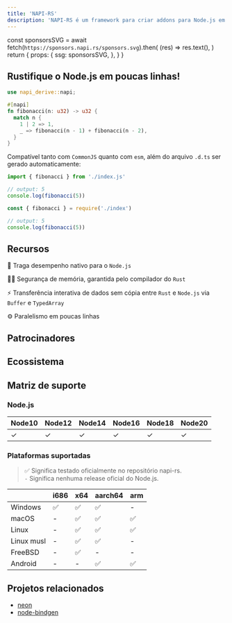 ```yaml
---
title: 'NAPI-RS'
description: 'NAPI-RS é um framework para criar addons para Node.js em Rust.'
---
```



  const sponsorsSVG = await fetch(`https://sponsors.napi.rs/sponsors.svg`).then(
    (res) => res.text(),
  )
  return {
    props: {
      ssg: sponsorsSVG,
    },
  }
}

<TitlePTBR />

<Badges />

## Rustifique o Node.js em poucas linhas!

```rust filename="lib.rs"
use napi_derive::napi;

#[napi]
fn fibonacci(n: u32) -> u32 {
  match n {
    1 | 2 => 1,
    _ => fibonacci(n - 1) + fibonacci(n - 2),
  }
}
```

Compatível tanto com `CommonJS` quanto com `esm`, além do arquivo `.d.ts` ser gerado automaticamente:

```js filename="main.mjs"
import { fibonacci } from './index.js'

// output: 5
console.log(fibonacci(5))
```

```js filename="main.cjs"
const { fibonacci } = require('./index')

// output: 5
console.log(fibonacci(5))
```

## Recursos

🚀 Traga desempenho nativo para o `Node.js`

👷‍♂️ Segurança de memória, garantida pelo compilador do `Rust`

⚡️ Transferência interativa de dados sem cópia entre `Rust` e `Node.js` via `Buffer` e `TypedArray`

⚙️ Paralelismo em poucas linhas

## Patrocinadores

<Sponsors />

## Ecossistema

<Ecosystem />

## Matriz de suporte

### Node.js

| Node10 | Node12 | Node14 | Node16 | Node18 | Node20 |
| ------ | ------ | ------ | ------ | ------ | ------ |
| ✓      | ✓      | ✓      | ✓      | ✓      | ✓      |

### Plataformas suportadas

> ✅ Significa testado oficialmente no repositório napi-rs. <br/> `-` Significa nenhuma release oficial do Node.js.

|            | i686 | x64 | aarch64 | arm |
| ---------- | ---- | --- | ------- | --- |
| Windows    | ✅   | ✅  | ✅      | -   |
| macOS      | -    | ✅  | ✅      | ✅  |
| Linux      | -    | ✅  | ✅      | ✅  |
| Linux musl | -    | ✅  | ✅      | -   |
| FreeBSD    | -    | ✅  | -       | -   |
| Android    | -    | -   | ✅      | ✅  |

## Projetos relacionados

- [neon](https://www.neon-bindings.com)
- [node-bindgen](https://github.com/infinyon/node-bindgen)
